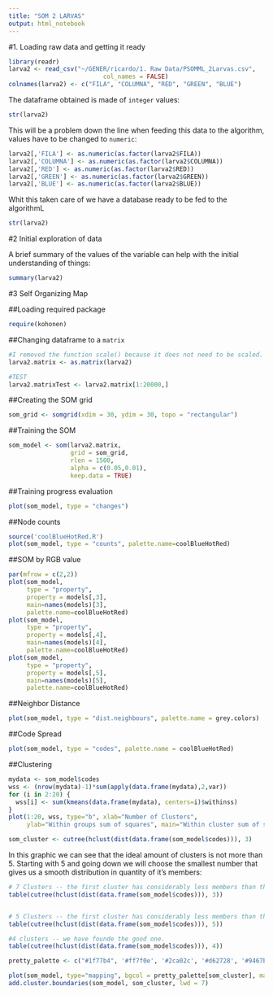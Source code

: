 ```yaml
---
title: "SOM 2 LARVAS"
output: html_notebook
---
```


#1. Loading raw data and getting it ready

```r
library(readr)
larva2 <- read_csv("~/GENER/ricardo/1. Raw Data/PSOMML_2Larvas.csv", 
                          col_names = FALSE)
colnames(larva2) <- c("FILA", "COLUMNA", "RED", "GREEN", "BLUE")


```

The dataframe obtained is made of `integer` values:

```r
str(larva2)
```


This will be a problem down the line when feeding this data to the algorithm, values have to be changed to  `numeric`:

```r
larva2[,'FILA'] <- as.numeric(as.factor(larva2$FILA))
larva2[,'COLUMNA'] <- as.numeric(as.factor(larva2$COLUMNA))
larva2[,'RED'] <- as.numeric(as.factor(larva2$RED))
larva2[,'GREEN'] <- as.numeric(as.factor(larva2$GREEN))
larva2[,'BLUE'] <- as.numeric(as.factor(larva2$BLUE))
```

Whit this taken care of we have a database ready to be fed to the algorithmL
```r
str(larva2)
```
#2 Initial exploration of data

A brief summary of the values of the variable can help with the initial understanding of things:
```r
summary(larva2)
```


#3 Self Organizing Map

##Loading required package

```r
require(kohonen)
```

##Changing dataframe to a `matrix`
```r
#I removed the function scale() because it does not need to be scaled.
larva2.matrix <- as.matrix(larva2)

#TEST
larva2.matrixTest <- larva2.matrix[1:20000,]
```

##Creating the SOM grid
```r
som_grid <- somgrid(xdim = 30, ydim = 30, topo = "rectangular")
```


##Training the SOM
```r
som_model <- som(larva2.matrix,
                 grid = som_grid,
                 rlen = 1500,
                 alpha = c(0.05,0.01),
                 keep.data = TRUE)
```

##Training progress evaluation
```r
plot(som_model, type = "changes")
```

##Node counts
```r
source('coolBlueHotRed.R')
plot(som_model, type = "counts", palette.name=coolBlueHotRed)
```

##SOM by RGB value

```r
par(mfrow = c(2,2))
plot(som_model,
     type = "property",
     property = models[,3],
     main=names(models)[3],
     palette.name=coolBlueHotRed)
plot(som_model,
     type = "property",
     property = models[,4],
     main=names(models)[4],
     palette.name=coolBlueHotRed)
plot(som_model,
     type = "property",
     property = models[,5],
     main=names(models)[5],
     palette.name=coolBlueHotRed)

```


##Neighbor Distance
```r
plot(som_model, type = "dist.neighbours", palette.name = grey.colors)
```

##Code Spread
```r
plot(som_model, type = "codes", palette.name = coolBlueHotRed)
```

##Clustering
```r
mydata <- som_model$codes 
wss <- (nrow(mydata)-1)*sum(apply(data.frame(mydata),2,var)) 
for (i in 2:20) {
  wss[i] <- sum(kmeans(data.frame(mydata), centers=i)$withinss)
}
plot(1:20, wss, type="b", xlab="Number of Clusters",
     ylab="Within groups sum of squares", main="Within cluster sum of squares (WCSS)")

som_cluster <- cutree(hclust(dist(data.frame(som_model$codes))), 3)


```

In this graphic we can see that the ideal amount of clusters is not more than 5. Starting with 5 and going down we will choose the smallest number that gives us a smooth distribution in quantity of it's members:

```r
# 7 Clusters -- the first cluster has considerably less members than the other four ones.
table(cutree(hclust(dist(data.frame(som_model$codes))), 3))


# 5 Clusters -- the first cluster has considerably less members than the other four ones.
table(cutree(hclust(dist(data.frame(som_model$codes))), 5))

#4 clusters -- we have founde the good one.
table(cutree(hclust(dist(data.frame(som_model$codes))), 4))
```


```r
pretty_palette <- c("#1f77b4", '#ff7f0e', '#2ca02c', '#d62728', '#9467bd', '#8c564b', '#e377c2')

plot(som_model, type="mapping", bgcol = pretty_palette[som_cluster], main = "Clusters", keepMargins = TRUE) 
add.cluster.boundaries(som_model, som_cluster, lwd = 7)
```

